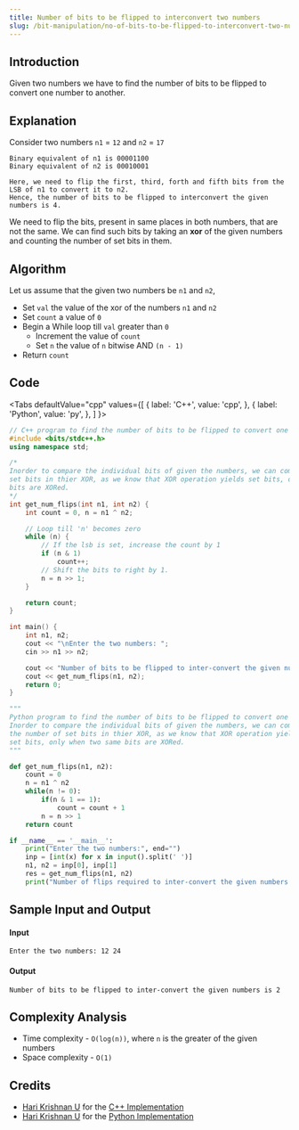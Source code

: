 ```yaml
---
title: Number of bits to be flipped to interconvert two numbers
slug: /bit-manipulation/no-of-bits-to-be-flipped-to-interconvert-two-numbers
---
```


## Introduction

Given two numbers we have to find the number of bits to be flipped to convert one number to another.

## Explanation

Consider two numbers `n1` = `12` and `n2` = `17`

```
Binary equivalent of n1 is 00001100
Binary equivalent of n2 is 00010001

Here, we need to flip the first, third, forth and fifth bits from the LSB of n1 to convert it to n2.
Hence, the number of bits to be flipped to interconvert the given numbers is 4.
```

We need to flip the bits, present in same places in both numbers, that are not the same. We can find such bits by taking an **xor** of the given numbers and counting the number of set bits in them.

## Algorithm

Let us assume that the given two numbers be `n1` and `n2`,

-   Set `val` the value of the xor of the numbers `n1` and `n2`
-   Set `count` a value of `0`
-   Begin a While loop till `val` greater than `0`
    -   Increment the value of `count`
    -   Set `n` the value of `n` bitwise AND `(n - 1)`
-   Return `count`

## Code


<Tabs
  defaultValue="cpp"
  values={[
    { label: 'C++', value: 'cpp', },
    { label: 'Python', value: 'py', },
  ]
}>

<TabItem value="cpp">

```cpp
// C++ program to find the number of bits to be flipped to convert one number to another
#include <bits/stdc++.h>
using namespace std;

/*
Inorder to compare the individual bits of given the numbers, we can compute the number of
set bits in thier XOR, as we know that XOR operation yields set bits, only when two same
bits are XORed.
*/
int get_num_flips(int n1, int n2) {
    int count = 0, n = n1 ^ n2;

    // Loop till 'n' becomes zero
    while (n) {
        // If the lsb is set, increase the count by 1
        if (n & 1)
            count++;
        // Shift the bits to right by 1.
        n = n >> 1;
    }

    return count;
}

int main() {
    int n1, n2;
    cout << "\nEnter the two numbers: ";
    cin >> n1 >> n2;

    cout << "Number of bits to be flipped to inter-convert the given numbers is ";
    cout << get_num_flips(n1, n2);
    return 0;
}

```

</TabItem>
<TabItem value="py">

```python
"""
Python program to find the number of bits to be flipped to convert one number to another
Inorder to compare the individual bits of given the numbers, we can compute
the number of set bits in thier XOR, as we know that XOR operation yields
set bits, only when two same bits are XORed.
"""

def get_num_flips(n1, n2):
    count = 0
    n = n1 ^ n2
    while(n != 0):
        if(n & 1 == 1):
            count = count + 1
        n = n >> 1
    return count

if __name__ == '__main__':
    print("Enter the two numbers:", end="")
    inp = [int(x) for x in input().split(' ')]
    n1, n2 = inp[0], inp[1]
    res = get_num_flips(n1, n2)
    print("Number of flips required to inter-convert the given numbers is: {}".format(res))

```

</TabItem>
</Tabs>

## Sample Input and Output

#### Input

```
Enter the two numbers: 12 24
```

#### Output

```
Number of bits to be flipped to inter-convert the given numbers is 2
```

## Complexity Analysis

-   Time complexity - `O(log(n))`, where `n` is the greater of the given numbers
-   Space complexity - `O(1)`

## Credits

-   [Hari Krishnan U](https://github.com/Harikrishnan6336) for the [C++ Implementation](https://github.com/TesseractCoding/NeoAlgo/blob/master/C-Plus-Plus/Bit--Manipulation/no_of_bits_to_be_flipped_to_inter_convert_two_numbers.cpp)
-   [Hari Krishnan U](https://github.com/Harikrishnan6336) for the [Python Implementation](https://github.com/TesseractCoding/NeoAlgo/blob/master/Python/Bit--Manipulation/no_of_bits_to_be_flipped_to_inter_convert_two_numbers.py)
